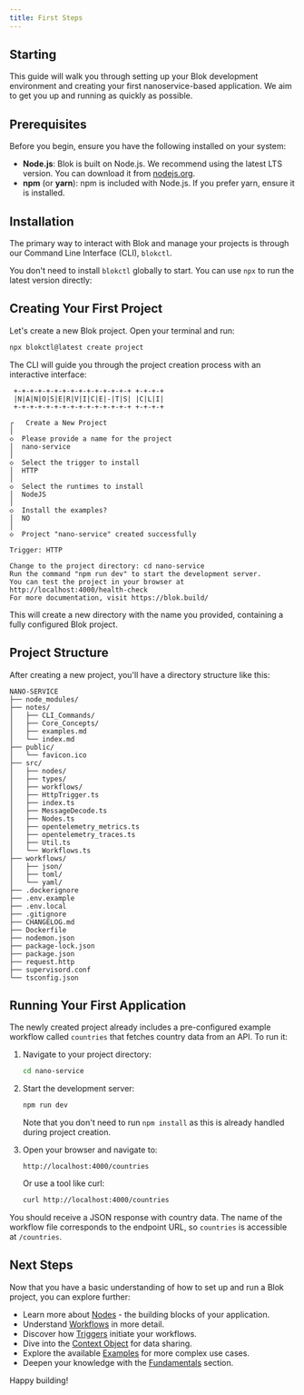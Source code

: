 ```yaml
---
title: First Steps
---
```


## Starting

This guide will walk you through setting up your Blok development environment and creating your first nanoservice-based application. We aim to get you up and running as quickly as possible.

## Prerequisites

Before you begin, ensure you have the following installed on your system:

*   **Node.js**: Blok is built on Node.js. We recommend using the latest LTS version. You can download it from [nodejs.org](https://nodejs.org/).
*   **npm** (or **yarn**): npm is included with Node.js. If you prefer yarn, ensure it is installed.

## Installation

The primary way to interact with Blok and manage your projects is through our Command Line Interface (CLI), `blokctl`.

You don't need to install `blokctl` globally to start. You can use `npx` to run the latest version directly:

## Creating Your First Project

Let's create a new Blok project. Open your terminal and run:

```bash
npx blokctl@latest create project
```

The CLI will guide you through the project creation process with an interactive interface:

```
 +-+-+-+-+-+-+-+-+-+-+-+-+-+-+ +-+-+-+
 |N|A|N|O|S|E|R|V|I|C|E|-|T|S| |C|L|I|
 +-+-+-+-+-+-+-+-+-+-+-+-+-+-+ +-+-+-+

┌   Create a New Project 
│
◇  Please provide a name for the project
│  nano-service
│
◇  Select the trigger to install
│  HTTP
│
◇  Select the runtimes to install
│  NodeJS
│
◇  Install the examples?
│  NO
│
◇  Project "nano-service" created successfully

Trigger: HTTP

Change to the project directory: cd nano-service
Run the command "npm run dev" to start the development server.
You can test the project in your browser at http://localhost:4000/health-check
For more documentation, visit https://blok.build/
```

This will create a new directory with the name you provided, containing a fully configured Blok project.

## Project Structure

After creating a new project, you'll have a directory structure like this:

```
NANO-SERVICE
├── node_modules/
├── notes/
│   ├── CLI_Commands/
│   ├── Core_Concepts/
│   ├── examples.md
│   └── index.md
├── public/
│   └── favicon.ico
├── src/
│   ├── nodes/
│   ├── types/
│   ├── workflows/
│   ├── HttpTrigger.ts
│   ├── index.ts
│   ├── MessageDecode.ts
│   ├── Nodes.ts
│   ├── opentelemetry_metrics.ts
│   ├── opentelemetry_traces.ts
│   ├── Util.ts
│   └── Workflows.ts
├── workflows/
│   ├── json/
│   ├── toml/
│   └── yaml/
├── .dockerignore
├── .env.example
├── .env.local
├── .gitignore
├── CHANGELOG.md
├── Dockerfile
├── nodemon.json
├── package-lock.json
├── package.json
├── request.http
├── supervisord.conf
└── tsconfig.json
```

## Running Your First Application

The newly created project already includes a pre-configured example workflow called `countries` that fetches country data from an API. To run it:

1. Navigate to your project directory:
   ```bash
   cd nano-service
   ```

2. Start the development server:
   ```bash
   npm run dev
   ```
   Note that you don't need to run `npm install` as this is already handled during project creation.

3. Open your browser and navigate to:
   ```
   http://localhost:4000/countries
   ```

   Or use a tool like curl:
   ```bash
   curl http://localhost:4000/countries
   ```

You should receive a JSON response with country data. The name of the workflow file corresponds to the endpoint URL, so `countries` is accessible at `/countries`.

## Next Steps

Now that you have a basic understanding of how to set up and run a Blok project, you can explore further:

*   Learn more about [Nodes](./nodes) - the building blocks of your application.
*   Understand [Workflows](./workflows) in more detail.
*   Discover how [Triggers](./triggers) initiate your workflows.
*   Dive into the [Context Object](./context) for data sharing.
*   Explore the available [Examples](../examples/index) for more complex use cases.
*   Deepen your knowledge with the [Fundamentals](../fundamentals/overview) section.

Happy building!
